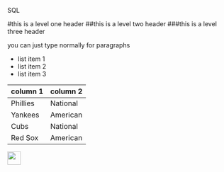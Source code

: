 SQL

#this is a level one header
##this is a level two header
###this is a level three header

you can just type normally for paragraphs
 
* list item 1
* list item 2
* list item 3

column 1 | column 2
---|---
Phillies | National
Yankees | American
Cubs | National
Red Sox | American

<img src="diesel.jpg" width="30"/>